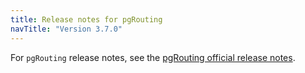 ```yaml
---
title: Release notes for pgRouting
navTitle: "Version 3.7.0"
---
```


For `pgRouting` release notes, see the [pgRouting official release notes](https://docs.pgrouting.org/latest/en/release_notes.html).
